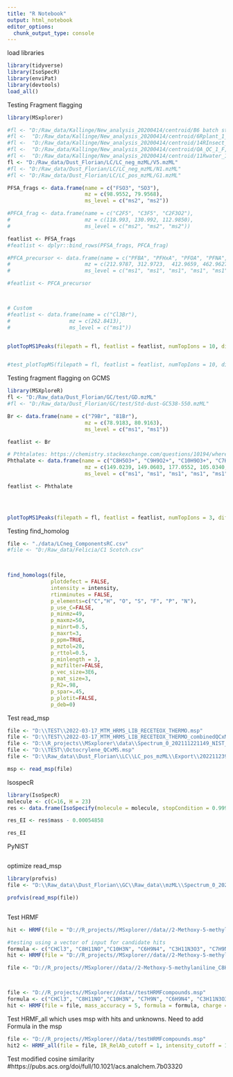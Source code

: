 ```yaml
---
title: "R Notebook"
output: html_notebook
editor_options: 
  chunk_output_type: console
---
```

load libraries
```r
library(tidyverse)
library(IsoSpecR)
library(enviPat)
library(devtools)
load_all()


```


Testing Fragment flagging
```r
library(MSxplorer)

#fl <- "D:/Raw_data/Kallinge/New_analysis_20200414/centroid/B6 batch std_1_F,2_1.mzML"
#fl <-  "D:/Raw_data/Kallinge/New_analysis_20200414/centroid/6Rplant_1_C,2_1.mzML"
#fl <-  "D:/Raw_data/Kallinge/New_analysis_20200414/centroid/14RInsect_1_D,7_1.mzML"
#fl <-  "D:/Raw_data/Kallinge/New_analysis_20200414/centroid/QA_QC_1_F,3_1.mzML"
#fl <-  "D:/Raw_data/Kallinge/New_analysis_20200414/centroid/11Rwater_1_B,5_1.mzML"
fl <- "D:/Raw_data/Dust_Florian/LC/LC_neg_mzML/V5.mzML"
#fl <- "D:/Raw_data/Dust_Florian/LC/LC_neg_mzML/N1.mzML"
#fl <- "D:/Raw_data/Dust_Florian/LC/LC_pos_mzML/G1.mzML"

PFSA_frags <- data.frame(name = c("FSO3", "SO3"), 
                         mz = c(98.9552, 79.9568), 
                         ms_level = c("ms2", "ms2"))

#PFCA_frag <- data.frame(name = c("C2F5", "C3F5", "C2F3O2"),
#                        mz = c(118.993, 130.992, 112.9850),
#                        ms_level = c("ms2", "ms2", "ms2"))

featlist <- PFSA_frags
#featlist <- dplyr::bind_rows(PFSA_frags, PFCA_frag)

#PFCA_precursor <- data.frame(name = c("PFBA", "PFHxA", "PFOA", "PFNA", "CO2", "CO2_ms2", "PFOA_decarbms1", "PFOA_decarbms2"),
#                        mz = c(212.9787, 312.9723,  412.9659, 462.9627, 44.9977, 44.9977, 367.9682, 367.9682),
#                        ms_level = c("ms1", "ms1", "ms1", "ms1", "ms1", "ms2", "ms1", "ms2")) 

#featlist <- PFCA_precursor                           



# Custom
#featlist <- data.frame(name = c("Cl3Br"),
#                   mz = c(262.8413),
#                   ms_level = c("ms1"))


plotTopMS1Peaks(filepath = fl, featlist = featlist, numTopIons = 10, diff = 0.008, mserr = 0.01, rtWindow = 0.3)


#test_plotTopMS(filepath = fl, featlist = featlist, numTopIons = 10, diff = 0.008, mserr = 0.001, rtrange = 0.3)

```



Testing fragment flagging on GCMS
```r
library(MSXploreR)
fl <- "D:/Raw_data/Dust_Florian/GC/test/GD.mzML"
#fl <- "D:/Raw_data/Dust_Florian/GC/test/Std-dust-GC538-550.mzML"

Br <- data.frame(name = c("79Br", "81Br"), 
                         mz = c(78.9183, 80.9163), 
                         ms_level = c("ms1", "ms1"))

featlist <- Br

# Pthtalates: https://chemistry.stackexchange.com/questions/10194/where-does-the-characteristic-peak-for-phtalic-acid-diethyl-ester-at-m-z-149-ori
Phthalate <- data.frame(name = c("C8H5O3+", "C9H9O2+", "C10H9O3+", "C7H5O+", "C8H9O+",  "C6H6+"), 
                         mz = c(149.0239, 149.0603, 177.0552, 105.0340, 121.0653, 77.0391), 
                         ms_level = c("ms1", "ms1", "ms1", "ms1", "ms1", "ms1"))

featlist <- Phthalate

                                          


plotTopMS1Peaks(filepath = fl, featlist = featlist, numTopIons = 3, diff = 0.008, mserr = 0.001, rtrange = 1)

```


Testing find_homolog
```r


file <- "./data/LCneg_ComponentsRC.csv"
#file <- "D:/Raw_data/Felicia/C1 Scotch.csv"

 

find_homologs(file, 
              plotdefect = FALSE,
              intensity = intensity,
              rtinminutes = FALSE,
              p_elements=c("C","H", "O", "S", "F", "P", "N"),
              p_use_C=FALSE,
              p_minmz=49,
              p_maxmz=50,
              p_minrt=0.5,
              p_maxrt=3,
              p_ppm=TRUE,
              p_mztol=20,
              p_rttol=0.5,
              p_minlength = 3,
              p_mzfilter=FALSE,
              p_vec_size=3E6,
              p_mat_size=3,
              p_R2=.98,
              p_spar=.45,
              p_plotit=FALSE,
              p_deb=0)

```


Test read_msp
```r

file <- "D:\\TEST\\2022-03-17_MTM_HRMS_LIB_RECETEOX_THERMO.msp"
file <- "D:\\TEST\\2022-03-17_MTM_HRMS_LIB_RECETEOX_THERMO_combinedQCxMS_NISTformat.msp"
file <- "D:\\R_projects\\MSxplorer\\data\\Spectrum_0_202111221149_NIST_cut.msp"
file <- "D:\\TEST\\Octocrylene_QCxMS.msp"
file <- "D:\\Raw_data\\Dust_Florian\\LC\\LC_pos_mzML\\Export\\20221123915_spectra_0.msp"

msp <- read_msp(file)

```


IsospecR
```r
library(IsoSpecR)
molecule <- c(C=16, H = 23)
res <- data.frame(IsoSpecify(molecule = molecule, stopCondition = 0.999))

res_EI <- res$mass - 0.00054858

res_EI
```


PyNIST
```python




```

optimize read_msp
```r
library(profvis)
file <- "D:\\Raw_data\\Dust_Florian\\GC\\Raw_data\\mzML\\Spectrum_0_202111221149_NIST.msp"

profvis(read_msp(file))



```


Test HRMF
```r

hit <- HRMF(file = "D://R_projects//MSxplorer//data//2-Methoxy-5-methylaniline_C8H11NO.msp", formula = "C8H11NO", IR_RelAb_cutoff = 1, intensity_cutoff = 100000, return_detailed_list = FALSE)

#testing using a vector of input for candidate hits
formula <- c("CHCl3", "C8H11NO","C10H3N", "C6H9N4", "C3H11N3O3", "C7H9N2O", "CH7N5O3")
hit <- HRMF(file = "D://R_projects//MSxplorer//data//2-Methoxy-5-methylaniline_C8H11NO.msp", mass_accuracy = 5, formula = formula, IR_RelAb_cutoff = 1, intensity_cutoff = 10000, return_detailed_list = FALSE)

file <- "D://R_projects//MSxplorer//data//2-Methoxy-5-methylaniline_C8H11NO.msp"



file <- "D://R_projects//MSxplorer//data//testHRMFcompounds.msp"
formula <- c("CHCl3", "C8H11NO","C10H3N", "C7H9N", "C6H9N4", "C3H11N3O3", "C7H9N2O", "CH7N5O3")
hit <- HRMF(file = file, mass_accuracy = 5, formula = formula, charge = 1, select_compound = 2,  IR_RelAb_cutoff = 1, intensity_cutoff = 50000, return_detailed_list = FALSE)

```

Test HRMF_all which uses msp with hits and unknowns. Need to add Formula in the msp
```r
file <- "D://R_projects//MSxplorer//data//testHRMFcompounds.msp"
hit2 <- HRMF_all(file = file, IR_RelAb_cutoff = 1, intensity_cutoff = 100000)


```


Test modified cosine similarity
#https://pubs.acs.org/doi/full/10.1021/acs.analchem.7b03320

